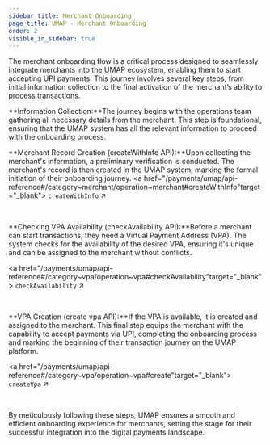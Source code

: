 ```yaml
---
sidebar_title: Merchant Onboarding
page_title: UMAP - Merchant Onboarding
order: 2
visible_in_sidebar: true
---
```


The merchant onboarding flow is a critical process designed to seamlessly integrate merchants into the UMAP ecosystem, enabling them to start accepting UPI payments. This journey involves several key steps, from initial information collection to the final activation of the merchant’s ability to process transactions.

**Information Collection:**The journey begins with the operations team gathering all necessary details from the merchant. This step is foundational, ensuring that the UMAP system has all the relevant information to proceed with the onboarding process.

**Merchant Record Creation (createWithInfo API):**Upon collecting the merchant's information, a preliminary verification is conducted. The merchant's record is then created in the UMAP system, marking the formal initiation of their onboarding journey.
<a href="/payments/umap/api-reference#/category~merchant/operation~merchant#createWithInfo"target="_blank">
<code>createWithInfo</code> ↗
</a>

<br/>

**Checking VPA Availability (checkAvailability API):**Before a merchant can start transactions, they need a Virtual Payment Address (VPA). The system checks for the availability of the desired VPA, ensuring it's unique and can be assigned to the merchant without conflicts.

<a href="/payments/umap/api-reference#/category~vpa/operation~vpa#checkAvailability"target="_blank">
<code>checkAvailability</code> ↗
</a>

<br/>

**VPA Creation (create vpa API):**If the VPA is available, it is created and assigned to the merchant. This final step equips the merchant with the capability to accept payments via UPI, completing the onboarding process and marking the beginning of their transaction journey on the UMAP platform.

<a href="/payments/umap/api-reference#/category~vpa/operation~vpa#create"target="_blank">
<code>createVpa</code> ↗
</a>

<br/>

By meticulously following these steps, UMAP ensures a smooth and efficient onboarding experience for merchants, setting the stage for their successful integration into the digital payments landscape.

